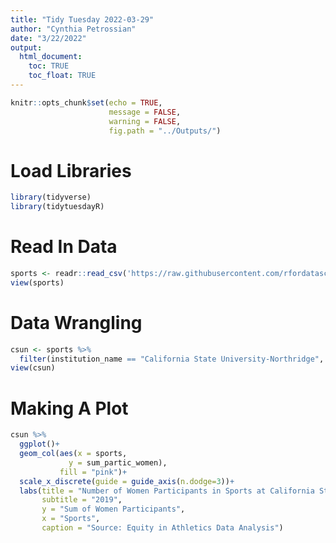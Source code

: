 ```yaml
---
title: "Tidy Tuesday 2022-03-29"
author: "Cynthia Petrossian"
date: "3/22/2022"
output: 
  html_document:
    toc: TRUE
    toc_float: TRUE
---
```


```r
knitr::opts_chunk$set(echo = TRUE,
                      message = FALSE,
                      warning = FALSE,
                      fig.path = "../Outputs/")
```

# Load Libraries
```r
library(tidyverse)
library(tidytuesdayR)
```

# Read In Data
```r
sports <- readr::read_csv('https://raw.githubusercontent.com/rfordatascience/tidytuesday/master/data/2022/2022-03-29/sports.csv')
view(sports)
```

# Data Wrangling
```r
csun <- sports %>% 
  filter(institution_name == "California State University-Northridge", sum_partic_women > 0, year == 2019)
view(csun)
```

# Making A Plot
```r
csun %>% 
  ggplot()+
  geom_col(aes(x = sports,
             y = sum_partic_women),
           fill = "pink")+
  scale_x_discrete(guide = guide_axis(n.dodge=3))+
  labs(title = "Number of Women Participants in Sports at California State University, Northridge",
       subtitle = "2019",
       y = "Sum of Women Participants",
       x = "Sports",
       caption = "Source: Equity in Athletics Data Analysis")
```

